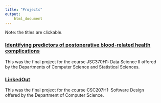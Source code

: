 ```yaml
---
title: "Projects"
output: 
    html_document
---
```


Note: the titles are clickable.

### [Identifying predictors of postoperative blood-related health complications](https://ryancys1234.github.io/JSC370-Project)

This was the final project for the course JSC370H1: Data Science II offered by the Departments of Computer Science and Statistical Sciences.

### [LinkedOut](https://github.com/CSC207-2022F-UofT/course-project-linkout)

This was the final project for the course CSC207H1: Software Design offered by the Department of Computer Science.
